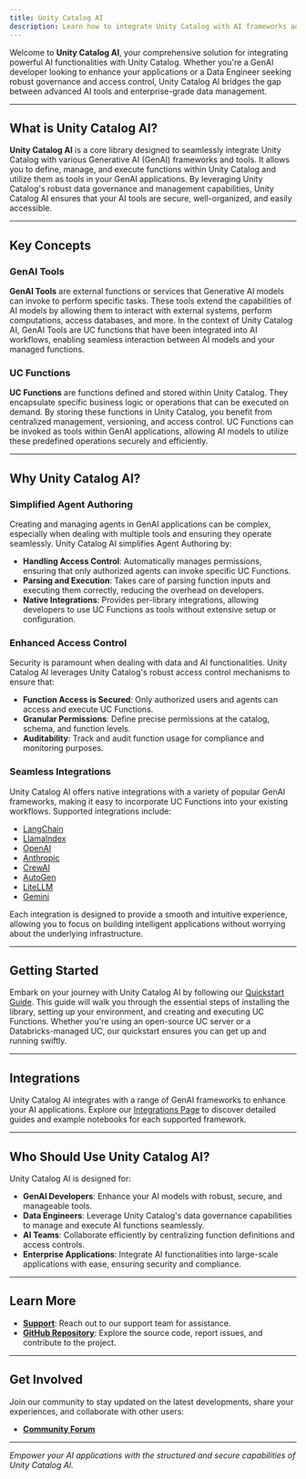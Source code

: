 ```yaml
---
title: Unity Catalog AI
description: Learn how to integrate Unity Catalog with AI frameworks and tools, manage GenAI functions, and leverage UC's governance capabilities for AI applications
---
```


Welcome to **Unity Catalog AI**, your comprehensive solution for integrating powerful AI functionalities with Unity Catalog. Whether you're a GenAI developer looking to enhance your applications or a Data Engineer seeking robust governance and access control, Unity Catalog AI bridges the gap between advanced AI tools and enterprise-grade data management.

---

## What is Unity Catalog AI?

**Unity Catalog AI** is a core library designed to seamlessly integrate Unity Catalog with various Generative AI (GenAI) frameworks and tools. It allows you to define, manage, and execute functions within Unity Catalog and utilize them as tools in your GenAI applications. By leveraging Unity Catalog's robust data governance and management capabilities, Unity Catalog AI ensures that your AI tools are secure, well-organized, and easily accessible.

---

## Key Concepts

### GenAI Tools

**GenAI Tools** are external functions or services that Generative AI models can invoke to perform specific tasks. These tools extend the capabilities of AI models by allowing them to interact with external systems, perform computations, access databases, and more. In the context of Unity Catalog AI, GenAI Tools are UC functions that have been integrated into AI workflows, enabling seamless interaction between AI models and your managed functions.

### UC Functions

**UC Functions** are functions defined and stored within Unity Catalog. They encapsulate specific business logic or operations that can be executed on demand. By storing these functions in Unity Catalog, you benefit from centralized management, versioning, and access control. UC Functions can be invoked as tools within GenAI applications, allowing AI models to utilize these predefined operations securely and efficiently.

---

## Why Unity Catalog AI?

### Simplified Agent Authoring

Creating and managing agents in GenAI applications can be complex, especially when dealing with multiple tools and ensuring they operate seamlessly. Unity Catalog AI simplifies Agent Authoring by:

- **Handling Access Control**: Automatically manages permissions, ensuring that only authorized agents can invoke specific UC Functions.
- **Parsing and Execution**: Takes care of parsing function inputs and executing them correctly, reducing the overhead on developers.
- **Native Integrations**: Provides per-library integrations, allowing developers to use UC Functions as tools without extensive setup or configuration.

### Enhanced Access Control

Security is paramount when dealing with data and AI functionalities. Unity Catalog AI leverages Unity Catalog's robust access control mechanisms to ensure that:

- **Function Access is Secured**: Only authorized users and agents can access and execute UC Functions.
- **Granular Permissions**: Define precise permissions at the catalog, schema, and function levels.
- **Auditability**: Track and audit function usage for compliance and monitoring purposes.

### Seamless Integrations

Unity Catalog AI offers native integrations with a variety of popular GenAI frameworks, making it easy to incorporate UC Functions into your existing workflows. Supported integrations include:

- [LangChain](/ai/integrations/langchain)
- [LlamaIndex](/ai/integrations/llamaindex)
- [OpenAI](/ai/integrations/openai)
- [Anthropic](/ai/integrations/anthropic)
- [CrewAI](/ai/integrations/crewai)
- [AutoGen](/ai/integrations/autogen)
- [LiteLLM](/ai/integrations/litellm)
- [Gemini](/ai/integrations/gemini)

Each integration is designed to provide a smooth and intuitive experience, allowing you to focus on building intelligent applications without worrying about the underlying infrastructure.

---

## Getting Started

Embark on your journey with Unity Catalog AI by following our [Quickstart Guide](/getting-started/quickstart). This guide will walk you through the essential steps of installing the library, setting up your environment, and creating and executing UC Functions. Whether you're using an open-source UC server or a Databricks-managed UC, our quickstart ensures you can get up and running swiftly.

---

## Integrations

Unity Catalog AI integrates with a range of GenAI frameworks to enhance your AI applications. Explore our [Integrations Page](/ai/integrations/overview) to discover detailed guides and example notebooks for each supported framework.

---

## Who Should Use Unity Catalog AI?

Unity Catalog AI is designed for:

- **GenAI Developers**: Enhance your AI models with robust, secure, and manageable tools.
- **Data Engineers**: Leverage Unity Catalog's data governance capabilities to manage and execute AI functions seamlessly.
- **AI Teams**: Collaborate efficiently by centralizing function definitions and access controls.
- **Enterprise Applications**: Integrate AI functionalities into large-scale applications with ease, ensuring security and compliance.

---

## Learn More

- **[Support](mailto:support@unitycatalog.com)**: Reach out to our support team for assistance.
- **[GitHub Repository](https://github.com/unitycatalog/unitycatalog)**: Explore the source code, report issues, and contribute to the project.

---

## Get Involved

Join our community to stay updated on the latest developments, share your experiences, and collaborate with other users:

- **[Community Forum](https://community.unitycatalog.com/)**

---

*Empower your AI applications with the structured and secure capabilities of Unity Catalog AI.*
